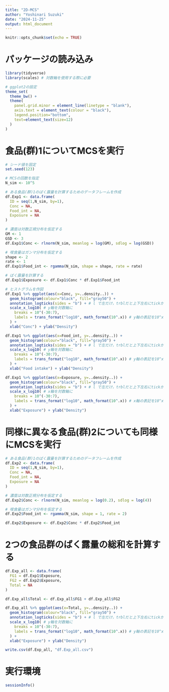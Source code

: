 ---
title: "2D-MCS"
author: "Yoshinari Suzuki"
date: "2024-11-25"
output: html_document
---

```{r setup, include=FALSE}
knitr::opts_chunk$set(echo = TRUE)
```

# パッケージの読み込み
```{r}
library(tidyverse) 
library(scales) # 対数軸を使用する際に必要

# ggplot2の設定
theme_set(
  theme_bw() +
  theme(
    panel.grid.minor = element_line(linetype = "blank"), 
    axis.text = element_text(colour = "black"),
    legend.position="bottom",
    text=element_text(size=12)
  )
)
```

# 食品(群)1についてMCSを実行
```{r}
# シード値を固定
set.seed(123)

# MCSの回数を指定
N_sim <- 10^5

# ある食品(群)1のばく露量を計算するためのデータフレームを作成
df.Exp1 <- data.frame(
  ID = seq(1,N_sim, by=1),
  Conc = NA,
  Food_int = NA,
  Exposure = NA
)

# 濃度は対数正規分布を仮定する
GM <- 1
GSD <- 3
df.Exp1$Conc <- rlnorm(N_sim, meanlog = log(GM), sdlog = log(GSD))

# 喫食量はガンマ分布を仮定する
shape <- 2
rate <- 1
df.Exp1$Food_int <- rgamma(N_sim, shape = shape, rate = rate)

# ばく露量を計算する
df.Exp1$Exposure <- df.Exp1$Conc * df.Exp1$Food_int

# ヒストグラムを作図
df.Exp1 %>% ggplot(aes(x=Conc, y=..density..)) +
  geom_histogram(colour="black", fill="gray50") +
  annotation_logticks(sides = "b") + # l で左だけ，trblだと上下左右にtickが入る
  scale_x_log10( # y軸を対数軸に
    breaks = 10^(-30:7),
    labels = trans_format("log10", math_format(10^.x)) # y軸の表記を10^x
  ) +
  xlab("Conc") + ylab("Density")

df.Exp1 %>% ggplot(aes(x=Food_int, y=..density..)) +
  geom_histogram(colour="black", fill="gray50") +
  annotation_logticks(sides = "b") + # l で左だけ，trblだと上下左右にtickが入る
  scale_x_log10( # y軸を対数軸に
    breaks = 10^(-30:7),
    labels = trans_format("log10", math_format(10^.x)) # y軸の表記を10^x
  ) +
  xlab("Food intake") + ylab("Density")

df.Exp1 %>% ggplot(aes(x=Exposure, y=..density..)) +
  geom_histogram(colour="black", fill="gray50") +
  annotation_logticks(sides = "b") + # l で左だけ，trblだと上下左右にtickが入る
  scale_x_log10( # x軸を対数軸に
    breaks = 10^(-30:7),
    labels = trans_format("log10", math_format(10^.x)) # x軸の表記を10^xに
  ) +
  xlab("Exposure") + ylab("Density")
```

# 同様に異なる食品(群)2についても同様にMCSを実行
```{r}
# ある食品(群)1のばく露量を計算するためのデータフレームを作成
df.Exp2 <- data.frame(
  ID = seq(1,N_sim, by=1),
  Conc = NA,
  Food_int = NA,
  Exposure = NA
)

# 濃度は対数正規分布を仮定する
df.Exp2$Conc <- rlnorm(N_sim, meanlog = log(0.2), sdlog = log(4))

# 喫食量はガンマ分布を仮定する
df.Exp2$Food_int <- rgamma(N_sim, shape = 1, rate = 2)

df.Exp2$Exposure <- df.Exp2$Conc * df.Exp2$Food_int
```

# 2つの食品群のばく露量の総和を計算する
```{r}
df.Exp_all <- data.frame(
  FG1 = df.Exp1$Exposure,
  FG2 = df.Exp2$Exposure,
  Total = NA
)

df.Exp_all$Total <- df.Exp_all$FG1 + df.Exp_all$FG2

df.Exp_all %>% ggplot(aes(x=Total, y=..density..)) +
  geom_histogram(colour="black", fill="gray50") +
  annotation_logticks(sides = "b") + # l で左だけ，trblだと上下左右にtickが入る
  scale_x_log10( # y軸を対数軸に
    breaks = 10^(-30:7),
    labels = trans_format("log10", math_format(10^.x)) # y軸の表記を10^x
  ) +
  xlab("Exposure") + ylab("Density")

write.csv(df.Exp_all, "df.Exp_all.csv")
```

# 実行環境
```{r}
sessionInfo()
```
